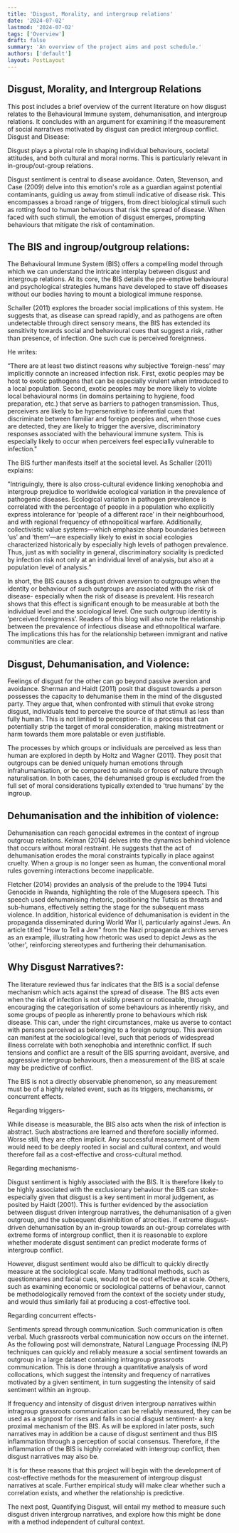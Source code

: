 ```yaml
---
title: 'Disgust, Morality, and intergroup relations'
date: '2024-07-02'
lastmod: '2024-07-02'
tags: ['Overview']
draft: false
summary: 'An overview of the project aims and post schedule.'
authors: ['default']
layout: PostLayout
---
```

## Disgust, Morality, and Intergroup Relations

This post includes a brief overview of the current literature on how disgust relates to the Behavioural Immune system, dehumanisation, and intergroup relations. It concludes with an argument for examining if the measurement of social narratives motivated by disgust can predict intergroup conflict. 
Disgust and Disease:

Disgust plays a pivotal role in shaping individual behaviours, societal attitudes, and both cultural and moral norms. This is particularly relevant in in-group/out-group relations.

Disgust sentiment is central to disease avoidance. Oaten, Stevenson, and Case (2009) delve into this emotion's role as a guardian against potential contaminants, guiding us away from stimuli indicative of disease risk. This encompasses a broad range of triggers, from direct biological stimuli such as rotting food to human behaviours that risk the spread of disease. When faced with such stimuli, the emotion of disgust emerges, prompting behaviours that mitigate the risk of contamination.

## The BIS and ingroup/outgroup relations:

The Behavioural Immune System (BIS) offers a compelling model through which we can understand the intricate interplay between disgust and intergroup relations. At its core, the BIS details the pre-emptive behavioural and psychological strategies humans have developed to stave off diseases without our bodies having to mount a biological immune response.

Schaller (2011) explores the broader social implications of this system. He suggests that, as disease can spread rapidly, and as pathogens are often undetectable through direct sensory means, the BIS has extended its sensitivity towards social and behavioural cues that suggest a risk, rather than presence, of infection. One such cue is perceived foreignness.

He writes:

“There are at least two distinct reasons why subjective ‘foreign-ness’ may implicitly connote an increased infection risk. First, exotic peoples may be host to exotic pathogens that can be especially virulent when introduced to a local population. Second, exotic peoples may be more likely to violate local behavioural norms (in domains pertaining to hygiene, food preparation, etc.) that serve as barriers to pathogen transmission. Thus, perceivers are likely to be hypersensitive to inferential cues that discriminate between familiar and foreign peoples and, when those cues are detected, they are likely to trigger the aversive, discriminatory responses associated with the behavioural immune system. This is especially likely to occur when perceivers feel especially vulnerable to infection."

The BIS further manifests itself at the societal level. As Schaller (2011) explains:

"Intriguingly, there is also cross-cultural evidence linking xenophobia and intergroup prejudice to worldwide ecological variation in the prevalence of pathogenic diseases. Ecological variation in pathogen prevalence is correlated with the percentage of people in a population who explicitly express intolerance for ‘people of a different race’ in their neighbourhood, and with regional frequency of ethnopolitical warfare. Additionally, collectivistic value systems—which emphasize sharp boundaries between ‘us’ and ‘them’—are especially likely to exist in social ecologies characterized historically by especially high levels of pathogen prevalence. Thus, just as with sociality in general, discriminatory sociality is predicted by infection risk not only at an individual level of analysis, but also at a population level of analysis.”

In short, the BIS causes a disgust driven aversion to outgroups when the identity or behaviour of such outgroups are associated with the risk of disease- especially when the risk of disease is prevalent. His research shows that this effect is significant enough to be measurable at both the individual level and the sociological level. One such outgroup identity is ‘perceived foreignness’. Readers of this blog will also note the relationship between the prevalence of infectious disease and ethnopolitical warfare. The implications this has for the relationship between immigrant and native communities are clear.

## Disgust, Dehumanisation, and Violence:

Feelings of disgust for the other can go beyond passive aversion and avoidance. Sherman and Haidt (2011) posit that disgust towards a person possesses the capacity to dehumanise them in the mind of the disgusted party. They argue that, when confronted with stimuli that evoke strong disgust, individuals tend to perceive the source of that stimuli as less than fully human. This is not limited to perception- it is a process that can potentially strip the target of moral consideration, making mistreatment or harm towards them more palatable or even justifiable.

The processes by which groups or individuals are perceived as less than human are explored in depth by Holtz and Wagner (2011). They posit that outgroups can be denied uniquely human emotions through infrahumanisation, or be compared to animals or forces of nature through naturalisation. In both cases, the dehumanised group is excluded from the full set of moral considerations typically extended to 'true humans' by the ingroup.

## Dehumanisation and the inhibition of violence:

Dehumanisation can reach genocidal extremes in the context of ingroup outgroup relations. Kelman (2014) delves into the dynamics behind violence that occurs without moral restraint. He suggests that the act of dehumanisation erodes the moral constraints typically in place against cruelty. When a group is no longer seen as human, the conventional moral rules governing interactions become inapplicable.

Fletcher (2014) provides an analysis of the prelude to the 1994 Tutsi Genocide in Rwanda, highlighting the role of the Mugesera speech. This speech used dehumanising rhetoric, positioning the Tutsis as threats and sub-humans, effectively setting the stage for the subsequent mass violence. In addition, historical evidence of dehumanisation is evident in the propaganda disseminated during World War II, particularly against Jews. An article titled "How to Tell a Jew" from the Nazi propaganda archives serves as an example, illustrating how rhetoric was used to depict Jews as the 'other', reinforcing stereotypes and furthering their dehumanisation.

## Why Disgust Narratives?:

The literature reviewed thus far indicates that the BIS is a social defense mechanism which acts against the spread of disease. The BIS acts even when the risk of infection is not visibly present or noticeable, through encouraging the categorisation of some behaviours as inherently risky, and some groups of people as inherently prone to behaviours which risk disease. This can, under the right circumstances, make us averse to contact with persons perceived as belonging to a foreign outgroup. This aversion can manifest at the sociological level, such that periods of widespread illness correlate with both xenophobia and interethnic conflict. If such tensions and conflict are a result of the BIS spurring avoidant, aversive, and aggressive intergroup behaviours, then a measurement of the BIS at scale may be predictive of conflict.

The BIS is not a directly observable phenomenon, so any measurement must be of a highly related event, such as its triggers, mechanisms, or concurrent effects.

Regarding triggers-

While disease is measurable, the BIS also acts when the risk of infection is abstract. Such abstractions are learned and therefore socially informed. Worse still, they are often implicit. Any successful measurement of them would need to be deeply rooted in social and cultural context, and would therefore fail as a cost-effective and cross-cultural method.

Regarding mechanisms-

Disgust sentiment is highly associated with the BIS. It is therefore likely to be highly associated with the exclusionary behaviour the BIS can stoke- especially given that disgust is a key sentiment in moral judgement, as posited by Haidt (2001). This is further evidenced by the association between disgust driven intergroup narratives, the dehumanisation of a given outgroup, and the subsequent disinhibition of atrocities. If extreme disgust-driven dehumanisation by an in-group towards an out-group correlates with extreme forms of intergroup conflict, then it is reasonable to explore whether moderate disgust sentiment can predict moderate forms of intergroup conflict.

However, disgust sentiment would also be difficult to quickly directly measure at the sociological scale. Many traditional methods, such as questionnaires and facial cues, would not be cost effective at scale. Others, such as examining economic or sociological patterns of behaviour, cannot be methodologically removed from the context of the society under study, and would thus similarly fail at producing a cost-effective tool.

Regarding concurrent effects-

Sentiments spread through communication. Such communication is often verbal. Much grassroots verbal communication now occurs on the internet. As the following post will demonstrate, Natural Language Processing (NLP) techniques can quickly and reliably measure a social sentiment towards an outgroup in a large dataset containing intragroup grassroots communication. This is done through a quantitative analysis of word collocations, which suggest the intensity and frequency of narratives motivated by a given sentiment, in turn suggesting the intensity of said sentiment within an ingroup.

If frequency and intensity of disgust driven intergroup narratives within intragroup grassroots communication can be reliably measured, they can be used as a signpost for rises and falls in social disgust sentiment- a key proximal mechanism of the BIS. As will be explored in later posts, such narratives may in addition be a cause of disgust sentiment and thus BIS inflammation through a perception of social consensus. Therefore, if the inflammation of the BIS is highly correlated with intergroup conflict, then disgust narratives may also be.

It is for these reasons that this project will begin with the development of cost-effective methods for the measurement of intergroup disgust narratives at scale. Further empirical study will make clear whether such a correlation exists, and whether the relationship is predictive.

The next post, Quantifying Disgust, will entail my method to measure such disgust driven intergroup narratives, and explore how this might be done with a method independent of cultural context.